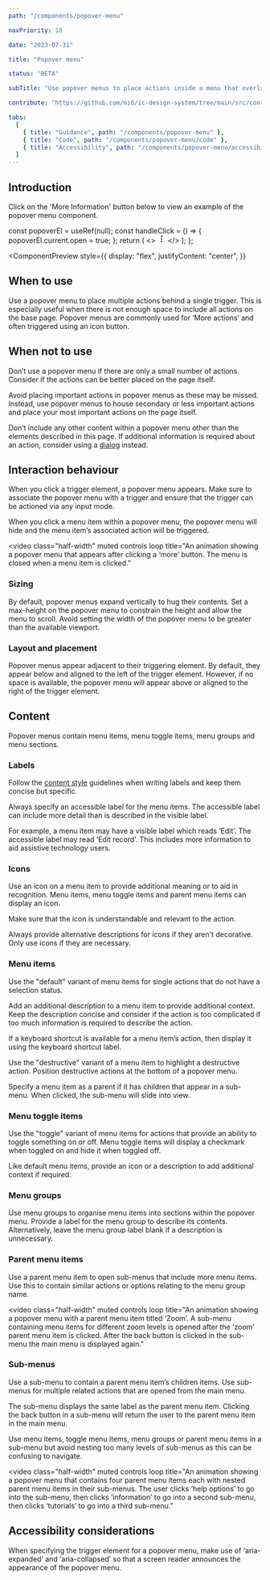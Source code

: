 ```yaml
---
path: "/components/popover-menu"

navPriority: 18

date: "2023-07-31"

title: "Popover menu"

status: "BETA"

subTitle: "Use popover menus to place actions inside a menu that overlays other page content when opened."

contribute: "https://github.com/mi6/ic-design-system/tree/main/src/content/structured/components/popover-menu"

tabs:
  [
    { title: "Guidance", path: "/components/popover-menu" },
    { title: "Code", path: "/components/popover-menu/code" },
    { title: "Accessibility", path: "/components/popover-menu/accessibility" },
  ]
---
```



## Introduction

Click on the 'More Information' button below to view an example of the popover menu component.

  const popoverEl = useRef(null);
  const handleClick = () => {
    popoverEl.current.open = true;
  };
  return (
    <>
      <IcButton
        variant="icon"
        title="More information"
        id="button-1"
        onClick={handleClick}
      >
        <svg
          slot="icon"
          xmlns="http://www.w3.org/2000/svg"
          width="16"
          height="16"
          fill="currentColor"
          class="bi bi-three-dots-vertical"
          viewBox="0 0 16 16"
        >
          <path d="M9.5 13a1.5 1.5 0 1 1-3 0 1.5 1.5 0 0 1 3 0zm0-5a1.5 1.5 0 1 1-3 0 1.5 1.5 0 0 1 3 0zm0-5a1.5 1.5 0 1 1-3 0 1.5 1.5 0 0 1 3 0z" />
        </svg>
      </IcButton>
      <IcPopoverMenu anchor="button-1" aria-label="popover" ref={popoverEl}>
        <IcMenuItem label="Copy code" />
        <IcMenuItem label="Paste code" />
        <IcMenuItem label="Actions" submenuTriggerFor="actions" />
      </IcPopoverMenu>
      <IcPopoverMenu submenuId="actions" aria-label="popover">
        <IcMenuItem label="Edit" />
        <IcMenuItem label="Find" />
        <IcMenuItem label="Delete" variant="destructive" />
      </IcPopoverMenu>
    </>
  );
};

<ComponentPreview
  style={{
    display: "flex",
    justifyContent: "center",
  }}
>
  <IntroPopover />
</ComponentPreview>

## When to use

Use a popover menu to place multiple actions behind a single trigger. This is especially useful when there is not enough space to include all actions on the base page. Popover menus are commonly used for ‘More actions’ and often triggered using an icon button.

<DoubleDoDontCaution>
  <DoDontCaution
    imageSrc={popoverFig1}
    imageAlt="A popover menu with edit and view options using a mix of menu items, menu groups and menu toggle items."
    state="good"
    caption="Use popover menus to contain multiple actions."
  />
</DoubleDoDontCaution>

## When not to use

Don’t use a popover menu if there are only a small number of actions. Consider if the actions can be better placed on the page itself.

Avoid placing important actions in popover menus as these may be missed. Instead, use popover menus to house secondary or less important actions and place your most important actions on the page itself.

<DoubleDoDontCaution>
  <DoDontCaution
    imageSrc={popoverFig2}
    imageAlt="A popover menu with two options for edit and download. Plenty of space is available on the background interface to display these options."
    state="bad"
    caption="Avoid using popover menus with few actions, or with important actions."
  />
</DoubleDoDontCaution>

Don’t include any other content within a popover menu other than the elements described in this page. If additional information is required about an action, consider using a [dialog](/components/dialog) instead.

## Interaction behaviour

When you click a trigger element, a popover menu appears. Make sure to associate the popover menu with a trigger and ensure that the trigger can be actioned via any input mode.

When you click a menu item within a popover menu, the popover menu will hide and the menu item’s associated action will be triggered.

<video
  class="half-width"
  muted
  controls
  loop
  title="An animation showing a popover menu that appears after clicking a ‘more’ button. The menu is closed when a menu item is clicked."
>
  <source src={popoverVid1} type="video/mp4" />
</video>

### Sizing

By default, popover menus expand vertically to hug their contents. Set a max-height on the popover menu to constrain the height and allow the menu to scroll. Avoid setting the width of the popover menu to be greater than the available viewport.

<DoDontCaution
  imageSrc={popoverFig3}
  imageAlt="Two examples of popover menus. The first displays all menu items within the menu container. The second example shows the same menu items, but with some hidden due to a smaller menu container. A scroll bar allows the menu to be scrolled."
  state="good"
  caption="Set a max-height to constrain the height of the menu and cause its contents to scroll."
/>

### Layout and placement

Popover menus appear adjacent to their triggering element. By default, they appear below and aligned to the left of the trigger element. However, if no space is available, the popover menu will appear above or aligned to the right of the trigger element.

<DoDontCaution
  imageSrc={popoverFig4}
  imageAlt="Two examples of popover menus. The first example shows the menu aligned to the left of the screen. The second shows the menu aligned to the right."
  state="good"
  caption="Popover menus position themselves based on the available space."
/>

## Content

Popover menus contain menu items, menu toggle items, menu groups and menu sections.

### Labels

Follow the [content style](/styles/content-style) guidelines when writing labels and keep them concise but specific.

Always specify an accessible label for the menu items. The accessible label can include more detail than is described in the visible label.

For example, a menu item may have a visible label which reads ‘Edit’. The accessible label may read ‘Edit record’. This includes more information to aid assistive technology users.

### Icons

Use an icon on a menu item to provide additional meaning or to aid in recognition. Menu items, menu toggle items and parent menu items can display an icon.

Make sure that the icon is understandable and relevant to the action.

Always provide alternative descriptions for icons if they aren't decorative. Only use icons if they are necessary.

### Menu items

Use the "default" variant of menu items for single actions that do not have a selection status.

Add an additional description to a menu item to provide additional context. Keep the description concise and consider if the action is too complicated if too much information is required to describe the action.

If a keyboard shortcut is available for a menu item’s action, then display it using the keyboard shortcut label.

Use the "destructive" variant of a menu item to highlight a destructive action. Position destructive actions at the bottom of a popover menu.

Specify a menu item as a parent if it has children that appear in a sub-menu. When clicked, the sub-menu will slide into view.

<DoubleDoDontCaution>
  <DoDontCaution
    imageSrc={popoverFig5}
    imageAlt="A popover menu showing a set of edit options that include icons and keyboard shortcuts alongside their labels."
    state="good"
    caption="Use menu items for single actions. Add an icon or a description to provide more context. Highlight keyboard shortcuts using the keyboard shortcut label."
  />
</DoubleDoDontCaution>

### Menu toggle items

Use the "toggle" variant of menu items for actions that provide an ability to toggle something on or off. Menu toggle items will display a checkmark when toggled on and hide it when toggled off.

Like default menu items, provide an icon or a description to add additional context if required.

<DoubleDoDontCaution>
  <DoDontCaution
    imageSrc={popoverFig6}
    imageAlt="A popover menu containing two menu toggle items. Their labels read ‘Show/Hide’ and ‘Lock/Unlock’ and display a tick indicating that they are toggled on."
    state="good"
    caption="Use menu toggle items to show a selection state alongside the action."
  />
</DoubleDoDontCaution>

### Menu groups

Use menu groups to organise menu items into sections within the popover menu. Provide a label for the menu group to describe its contents. Alternatively, leave the menu group label blank if a description is unnecessary.

<DoubleDoDontCaution>
  <DoDontCaution
    imageSrc={popoverFig7}
    imageAlt=" A popover menu with a menu group for ‘Edit options’, a menu group for ‘View options’, an untitled menu group containing unrelated actions, and a final untitled menu group containing destructive actions."
    state="good"
    caption="Use menu groups to create sections within a popover menu."
  />
</DoubleDoDontCaution>

### Parent menu items

Use a parent menu item to open sub-menus that include more menu items. Use this to contain similar actions or options relating to the menu group name.

<video
  class="half-width"
  muted
  controls
  loop
  title="An animation showing a popover menu with a parent menu item titled ‘Zoom’. A sub-menu containing menu items for different zoom levels is opened after the ‘zoom’ parent menu item is clicked. After the back button is clicked in the sub-menu the main menu is displayed again."
>
  <source src={popoverVid2} type="video/mp4" />
</video>

### Sub-menus

Use a sub-menu to contain a parent menu item’s children items. Use sub-menus for multiple related actions that are opened from the main menu.

The sub-menu displays the same label as the parent menu item. Clicking the back button in a sub-menu will return the user to the parent menu item in the main menu.

Use menu items, toggle menu items, menu groups or parent menu items in a sub-menu but avoid nesting too many levels of sub-menus as this can be confusing to navigate.

<video
  class="half-width"
  muted
  controls
  loop
  title="An animation showing a popover menu that contains four parent menu items each with nested parent menu items in their sub-menus. The user clicks ‘help options’ to go into the sub-menu, then clicks ‘information’ to go into a second sub-menu, then clicks ‘tutorials’ to go into a third sub-menu."
>
  <source src={popoverVid3} type="video/mp4" />
</video>

## Accessibility considerations

When specifying the trigger element for a popover menu, make use of ‘aria-expanded’ and ‘aria-collapsed’ so that a screen reader announces the appearance of the popover menu.
